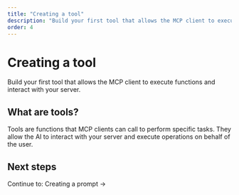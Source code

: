 ```yaml
---
title: "Creating a tool"
description: "Build your first tool that allows the MCP client to execute functions and interact with your server."
order: 4
---
```


# Creating a tool

Build your first tool that allows the MCP client to execute functions and interact with your server.

## What are tools?

Tools are functions that MCP clients can call to perform specific tasks. They allow the AI to interact with your server and execute operations on behalf of the user.

## Next steps

<ContinueLink href="/learn/creating-prompt">
  Continue to: Creating a prompt →
</ContinueLink>

